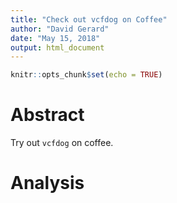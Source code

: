 ```yaml
---
title: "Check out vcfdog on Coffee"
author: "David Gerard"
date: "May 15, 2018"
output: html_document
---
```


```r
knitr::opts_chunk$set(echo = TRUE)
```

# Abstract

Try out `vcfdog` on coffee.

# Analysis
